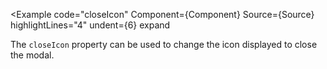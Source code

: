 
<Example
  code="closeIcon"
  Component={Component}
  Source={Source}
  highlightLines="4"
  undent={6}
  expand
>
  The `closeIcon` property can be used to change the icon displayed to close
  the modal.
</Example>
